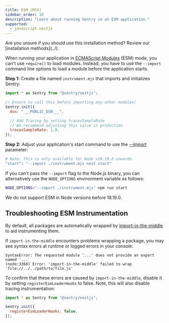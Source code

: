 ```yaml
---
title: ESM (MJS)
sidebar_order: 10
description: "Learn about running Sentry in an ESM application."
supported:
  - javascript.nestjs
---
```


<Alert>
  Are you unsure if you should use this installation method? Review our
  [installation methods](../).
</Alert>

When running your application in [ECMAScript Modules](https://nodejs.org/api/esm.html#introduction) (ESM) mode, you can't use `require()` to load modules. Instead, you have to use the `--import` command line options to load a module before the application starts.

**Step 1:** Create a file named `instrument.mjs` that imports and initializes Sentry:

```javascript {tabTitle:ESM} {filename: instrument.mjs}
import * as Sentry from "@sentry/nestjs";

// Ensure to call this before importing any other modules!
Sentry.init({
  dsn: "___PUBLIC_DSN___",

  // Add Tracing by setting tracesSampleRate
  // We recommend adjusting this value in production
  tracesSampleRate: 1.0,
});
```

**Step 2:** Adjust your application's start command to use the [--import](https://nodejs.org/api/cli.html#--importmodule) parameter:

```bash
# Note: This is only available for Node v18.19.0 onwards.
"start": "--import ./instrument.mjs nest start"
```

If you can't pass the `--import` flag to the Node.js binary, you can alternatively use the `NODE_OPTIONS` environment variable as follows:

```bash
NODE_OPTIONS="--import ./instrument.mjs" npm run start
```

<Alert>We do not support ESM in Node versions before 18.19.0.</Alert>

## Troubleshooting ESM Instrumentation

By default, all packages are automatically wrapped by
[import-in-the-middle](https://www.npmjs.com/package/import-in-the-middle) to
aid instrumenting them.

If `import-in-the-middle` encounters problems wrapping a package, you may see
syntax errors at runtime or logged errors in your console:

```logs
SyntaxError: The requested module '...' does not provide an export named '...'
(node:3368) Error: 'import-in-the-middle' failed to wrap 'file://../../path/to/file.js'
```

To confirm that these errors are caused by `import-in-the-middle`,
disable it by setting `registerEsmLoaderHooks` to false. Note, this will also
disable tracing instrumentation:

```javascript {tabTitle:ESM} {filename: instrument.mjs} {4}
import * as Sentry from "@sentry/nestjs";

Sentry.init({
  registerEsmLoaderHooks: false,
});
```
